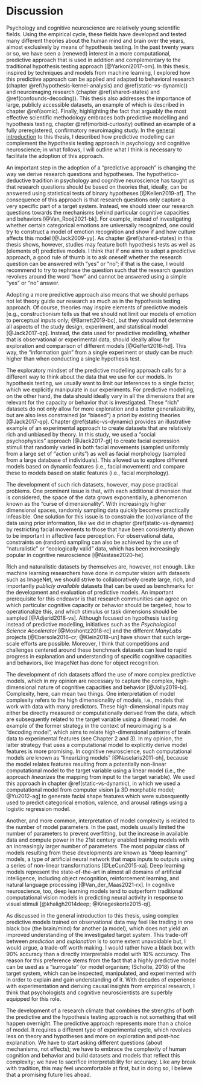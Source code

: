 # Discussion {#general-discussion}

Psychology and cognitive neuroscience are relatively young scientific fields. Using the empirical cycle, these fields have developed and tested many different theories about the human mind and brain over the years, almost exclusively by means of hypothesis testing. In the past twenty years or so, we have seen a (renewed) interest in a more computational, predictive approach that is used in addition and complementary to the traditional hypothesis testing approach [@Yarkoni2017-om]. In this thesis, inspired by techniques and models from machine learning, I explored how this predictive approach can be applied and adapted to behavioral research (chapter \@ref(hypothesis-kernel-analysis) and \@ref(static-vs-dynamic)) and neuroimaging research (chapter \@ref(shared-states) and \@ref(confounds-decoding)). This thesis also addresses the importance of large, publicly accessible datasets, an example of which is described in chapter \@ref(aomic). Finally, highlighting the fact that arguably the most effective scientific methodology embraces both predictive modelling and hypothesis testing, chapter \@ref(morbid-curiosity) outlined an example of a fully preregistered, confirmatory neuroimaging study. In the [general introduction](#general-introduction) to this thesis, I described how predictive modelling can complement the hypothesis testing approach in psychology and cognitive neuroscience; in what follows, I will outline what I think is necessary to facilitate the adoption of this approach.

An important step in the adoption of a “predictive approach” is changing the way we derive research questions and hypotheses. The hypothetico-deductive tradition in psychology and cognitive neuroscience has taught us that research questions should be based on theories that, ideally, can be answered using statistical tests of binary hypotheses [@Kellen2019-af]. The consequence of this approach is that research questions only capture a very specific part of a target system. Instead, we should steer our research questions towards the mechanisms behind particular cognitive capacities and behaviors [@Van_Rooij2021-bk]. For example, instead of investigating whether certain categorical emotions are universally recognized, one could try to construct a model of emotion recognition and show if and how culture affects this model [@Jack2009-yy]. As chapter \@ref(shared-states) in this thesis shows, however, studies may feature both hypothesis tests as well as (elements of) predictive models. I think that if one aims to adopt a predictive approach, a good rule of thumb is to ask oneself whether the research question can be answered with “yes” or “no”; if that is the case, I would recommend to try to rephrase the question such that the research question revolves around the word “how” and cannot be answered using a simple “yes” or “no” answer.

Adopting a more predictive approach also means that we should perhaps not let theory guide our research as much as in the hypothesis testing approach. Of course, theories may inspire elements of predictive models [e.g., constructionism tells us that we should not limit our models of emotion to perceptual inputs only; @Barrett2019-bc], but they should not determine all aspects of the study design, experiment, and statistical model [@Jack2017-qp]. Instead, the data used for predictive modelling, whether that is observational or experimental data, should ideally allow for exploration and comparison of different models [@Gelfert2016-hd]. This way, the “information gain” from a single experiment or study can be much higher than when conducting a single hypothesis test.

The exploratory mindset of the predictive modelling approach calls for a different way to think about the data that we use for our models. In hypothesis testing, we usually want to limit our inferences to a single factor, which we explicitly manipulate in our experiments. For predictive modelling, on the other hand, the data should ideally vary in all the dimensions that are relevant for the capacity or behavior that is investigated. These “rich” datasets do not only allow for more exploration and a better generalizability, but are also less constrained (or “biased”) a priori by existing theories [@Jack2017-qp]. Chapter \@ref(static-vs-dynamic) provides an illustrative example of an experimental approach to create datasets that are relatively rich and unbiased by theory. In this study, we used a “social psychophysics” approach [@Jack2017-gt] to create facial expression stimuli that randomly varied in both facial movements (sampled uniformly from a large set of “action units”) as well as facial morphology (sampled from a large database of individuals). This allowed us to explore different models based on dynamic features (i.e., facial movement) and compare these to models based on static features (i.e., facial morphology).

The development of such rich datasets, however, may pose practical problems. One prominent issue is that, with each additional dimension that is considered, the space of the data grows exponentially, a phenomenon known as the “curse of dimensionality”. With increasingly higher dimensional spaces, randomly sampling data quickly becomes practically infeasible. One solution for this issue is to constrain the (co)variance of the data using prior information, like we did in chapter \@ref(static-vs-dynamic) by restricting facial movements to those that have been consistently shown to be important in affective face perception. For observational data, constraints on (random) sampling can also be achieved by the use of “naturalistic” or “ecologically valid” data, which has been increasingly popular in cognitive neuroscience [@Nastase2020-he].

Rich and naturalistic datasets by themselves are, however, not enough. Like machine learning researchers have done in computer vision with datasets such as ImageNet, we should strive to collaboratively create large, rich, and importantly *publicly available* datasets that can be used as benchmarks for the development and evaluation of predictive models. An important prerequisite for this endeavor is that research communities can agree on which particular cognitive capacity or behavior should be targeted, how to operationalize this, and which stimulus or task dimensions should be sampled [@Adjerid2018-vs]. Although focused on hypothesis testing instead of predictive modelling, initiatives such as the *Psychological Science Accelerator* [@Moshontz2018-rc] and the different *ManyLabs* projects [@Ebersole2016-cr; @Klein2018-un] have shown that such large-scale efforts are possible. Moreover, I think that competitions and challenges centered around these benchmark datasets can lead to rapid progress in explanation and understanding of specific cognitive capacities and behaviors, like ImageNet has done for object recognition.

The development of rich datasets afford the use of more complex predictive models, which in my opinion are necessary to capture the complex, high-dimensional nature of cognitive capacities and behavior [@Jolly2019-lx]. Complexity, here, can mean two things. One interpretation of model complexity refers to the high dimensionality of models, i.e., models that work with data with many predictors. These high-dimensional inputs may either be directly measured or computationally derived from the data, which are subsequently related to the target variable using a (linear) model. An example of the former strategy in the context of neuroimaging is a “decoding model”, which aims to relate high-dimensional patterns of brain data to experimental features (see Chapter 2 and 3). In my opinion, the latter strategy that uses a computational model to explicitly derive model features is more promising. In cognitive neuroscience, such computational models are known as “linearizing models” [@Naselaris2011-oh], because the model relates features resulting from a potentially non-linear computational model to the target variable using a linear model (i.e., the approach *linearizes* the mapping from input to the target variable). We used this approach in chapter \@ref(static-vs-dynamic), in which we used a computational model from computer vision [a 3D morphable model; @Yu2012-ag] to generate facial shape features which were subsequently used to predict categorical emotion, valence, and arousal ratings using a logistic regression model.

Another, and more common, interpretation of model complexity is related to the number of model parameters. In the past, models usually limited the number of parameters to prevent overfitting, but the increase in available data and compute power in the 21st century enabled training models with an increasingly larger number of parameters. The most popular class of models resulting from these developments are known as “deep learning” models, a type of artificial neural network that maps inputs to outputs using a series of non-linear transformations [@LeCun2015-xa]. Deep learning models represent the state-of-the-art in almost all domains of artificial intelligence, including object recognition, reinforcement learning, and natural language processing [@Van_der_Maas2021-rx]. In cognitive neuroscience, too, deep learning models tend to outperform traditional computational vision models in predicting neural activity in response to visual stimuli [@khaligh2014deep; @Kriegeskorte2015-qi].

As discussed in the general introduction to this thesis, using complex predictive models trained on observational data may feel like trading in one black box (the brain/mind) for another (a model), which does not yield an improved understanding of the investigated target system. This trade-off between *prediction* and *explanation* is to some extent unavoidable but, I would argue, a trade-off worth making. I would rather have a black box with 90% accuracy than a directly interpretable model with 10% accuracy. The reason for this preference stems from the fact that a highly predictive model can be used as a “surrogate” (or model organism; (Scholte, 2018) of the target system, which can be inspected, manipulated, and experimented with in order to explain and gain understanding of it. With decades of experience with experimentation and deriving causal insights from empirical research, I think that psychologists and cognitive neuroscientists are superbly equipped for this role. 

The development of a research climate that combines the strengths of both the predictive and the hypothesis testing approach is not something that will happen overnight. The predictive approach represents more than a choice of model. It requires a different type of experimental cycle, which revolves less on theory and hypotheses and more on exploration and post-hoc explanation. We have to start asking different questions (about mechanisms, not effects); we have to embrace the complexity of human cognition and behavior and build datasets and models that reflect this complexity; we have to sacrifice interpretability for accuracy. Like any break with tradition, this may feel uncomfortable at first, but in doing so, I believe that a promising future lies ahead.